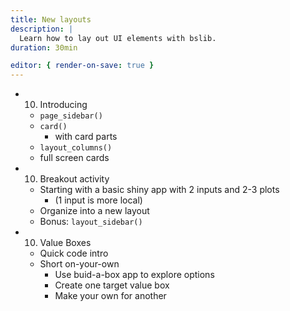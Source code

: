 ```yaml
---
title: New layouts
description: |
  Learn how to lay out UI elements with bslib.
duration: 30min

editor: { render-on-save: true }
---
```


- (10) Introducing
    - `page_sidebar()`
    - `card()`
        - with card parts
    - `layout_columns()`
    - full screen cards

- (10) Breakout activity
    - Starting with a basic shiny app with 2 inputs and 2-3 plots 
        - (1 input is more local)
    - Organize into a new layout
    - Bonus: `layout_sidebar()`

- (10) Value Boxes
    - Quick code intro
    - Short on-your-own
        - Use buid-a-box app to explore options
        - Create one target value box
        - Make your own for another

